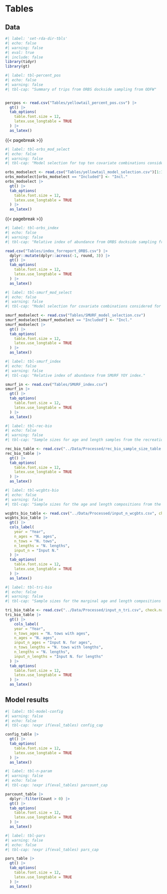 # Tables 

## Data
```r
#| label: 'set-rda-dir-tbls'
#| echo: false
#| warning: false
#| eval: true
#| include: false
library(tidyr)
library(gt)
``` 


<!-- Needs Alt text -->
```r
#| label: tbl-percent_pos
#| echo: false
#| warning: false
#| tbl-cap: "Summary of trips from ORBS dockside sampling from ODFW"


percpos <- read.csv("Tables/yellowtail_percent_pos.csv") |>
  gt() |>
  tab_options(
    table.font.size = 12,
    latex.use_longtable = TRUE
  ) |>
  as_latex()
```

{{< pagebreak >}}

::: {.landscape}
<!-- Needs Alt text -->
```r
#| label: tbl-orbs_mod_select
#| echo: false
#| warning: false
#| tbl-cap: "Model selection for top ten covariate combinations considered for the ORBS index"

orbs_modselect <- read.csv("Tables/yellowtail_model_selection.csv")[1:10, ]
orbs_modselect[orbs_modselect == "Included"] <- "Incl."
orbs_modselect |>
  gt() |>
  tab_options(
    table.font.size = 12,
    latex.use_longtable = TRUE
  ) |>
  as_latex()
```

:::

{{< pagebreak >}}
<!-- Needs Alt text -->
```r
#| label: tbl-orbs_index
#| echo: false
#| warning: false
#| tbl-cap: "Relative index of abundance from ORBS dockside sampling from ODFW."

read.csv("Tables/index_forreport_ORBS.csv") |> 
  dplyr::mutate(dplyr::across(-1, round, 3)) |>
  gt() |>
  tab_options(
    table.font.size = 12,
    latex.use_longtable = TRUE
  ) |>
  as_latex()
```
<!-- Needs Alt text -->
```r
#| label: tbl-smurf_mod_select
#| echo: false
#| warning: false
#| tbl-cap: "Model selection for covariate combinations considered for the SMURF YOY index"

smurf_modselect <- read.csv("Tables/SMURF_model_selection.csv")
smurf_modselect[smurf_modselect == "Included"] <- "Incl."
smurf_modselect |>
  gt() |>
  tab_options(
    table.font.size = 12,
    latex.use_longtable = TRUE
  ) |>
  as_latex()
```
<!-- Needs Alt text -->
```r
#| label: tbl-smurf_index
#| echo: false
#| warning: false
#| tbl-cap: "Relative index of abundance from SMURF YOY index."

smurf_in <- read.csv("Tables/SMURF_index.csv")
smurf_in |>
  gt() |>
  tab_options(
    table.font.size = 12,
    latex.use_longtable = TRUE
  ) |>
  as_latex()
```


```r
#| label: tbl-rec-bio
#| echo: false
#| warning: false
#| tbl-cap: "Sample sizes for age and length samples from the recreational fishery."

rec_bio_table <- read.csv("../Data/Processed/rec_bio_sample_size_table.csv", check.names = FALSE)
rec_bio_table |> 
  gt() |>
  tab_options(
    table.font.size = 12,
    latex.use_longtable = TRUE
  ) |>
  as_latex()
```

```r
#| label: tbl-wcgbts-bio
#| echo: false
#| warning: false
#| tbl-cap: "Sample sizes for the age and length compositions from the WCGBTS. The ages are treated as conditioned on length and use the number of fish (within each length bin) as the input sample size."

wcgbts_bio_table <- read.csv("../Data/Processed/input_n_wcgbts.csv", check.names = FALSE)
wcgbts_bio_table |> 
  gt() |>
  cols_label(
    year = "Year",
    n_ages = "N. ages",
    n_tows = "N. tows",
    n_lengths = "N. lengths",
    input_n = "Input N."
  ) |> 
  tab_options(
    table.font.size = 12,
    latex.use_longtable = TRUE
  ) |>
  as_latex()
```

```r
#| label: tbl-tri-bio
#| echo: false
#| warning: false
#| tbl-cap: "Sample sizes for the marginal age and length compositions from the Triennial survey."

tri_bio_table <- read.csv("../Data/Processed/input_n_tri.csv", check.names = FALSE)
tri_bio_table |> 
  gt() |>
    cols_label(
    year = "Year",
    n_tows_ages = "N. tows with ages",
    n_ages = "N. ages",
    input_n_ages = "Input N. for ages",
    n_tows_lengths = "N. tows with lengths",
    n_lengths = "N. lengths",
    input_n_lengths = "Input N. for lengths"
  ) |>
  tab_options(
    table.font.size = 12,
    latex.use_longtable = TRUE
  ) |>
  as_latex()

```



## Model results
 
```r
#| label: tbl-model-config
#| warning: false
#| echo: false
#| tbl-cap: !expr if(eval_tables) config_cap

config_table |>
  gt() |>
  tab_options(
    table.font.size = 12,
    latex.use_longtable = TRUE
  ) |>
  as_latex()
```


```r
#| label: tbl-n-param
#| warning: false
#| echo: false
#| tbl-cap: !expr if(eval_tables) parcount_cap

parcount_table |>
  dplyr::filter(Count > 0) |>
  gt() |>
  tab_options(
    table.font.size = 12,
    latex.use_longtable = TRUE
  ) |>
  as_latex()
```

::: {.landscape}

```r
#| label: tbl-pars
#| warning: false
#| echo: false
#| tbl-cap: !expr if(eval_tables) pars_cap

pars_table |>
  gt() |>
  tab_options(
    table.font.size = 12,
    latex.use_longtable = TRUE
  ) |>
  as_latex()
```
:::
